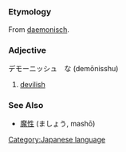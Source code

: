 =={{ja}}==
[[Category:Japanese language]]
===Etymology===
From {{de}} [[daemonisch]].
===Adjective===
デモーニッシュ　な (demōnisshu)

#[[devilish]]
===See Also===
*[[魔性]] (ましょう, mashō)